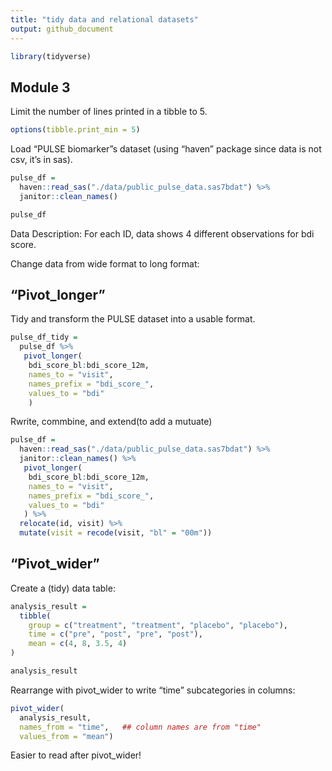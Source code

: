 ```yaml
---
title: "tidy data and relational datasets"
output: github_document
---
```


```r
library(tidyverse)
```

## Module 3

Limit the number of lines printed in a tibble to 5.

```r
options(tibble.print_min = 5)
```

Load "PULSE biomarker"s dataset (using "haven" package since data is not csv, it's in sas).

```r
pulse_df = 
  haven::read_sas("./data/public_pulse_data.sas7bdat") %>%
  janitor::clean_names()

pulse_df
```

Data Description: For each ID, data shows 4 different observations for bdi score.

Change data from wide format to long format:

## "Pivot_longer"
Tidy and transform the PULSE dataset into a usable format.

```r
pulse_df_tidy = 
  pulse_df %>%
   pivot_longer(
    bdi_score_bl:bdi_score_12m,
    names_to = "visit", 
    names_prefix = "bdi_score_", 
    values_to = "bdi"
    ) 
```

Rwrite, commbine, and extend(to add a mutuate)

```r
pulse_df = 
  haven::read_sas("./data/public_pulse_data.sas7bdat") %>%
  janitor::clean_names() %>% 
   pivot_longer(
    bdi_score_bl:bdi_score_12m,
    names_to = "visit", 
    names_prefix = "bdi_score_", 
    values_to = "bdi"
   ) %>% 
  relocate(id, visit) %>% 
  mutate(visit = recode(visit, "bl" = "00m"))
```


## "Pivot_wider"
Create a (tidy) data table:

```r
analysis_result = 
  tibble(
    group = c("treatment", "treatment", "placebo", "placebo"),
    time = c("pre", "post", "pre", "post"),
    mean = c(4, 8, 3.5, 4)
)

analysis_result
```

Rearrange with pivot_wider to write "time" subcategories in columns:

```r
pivot_wider(
  analysis_result, 
  names_from = "time",   ## column names are from "time"
  values_from = "mean")
```
Easier to read after pivot_wider!



